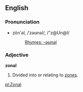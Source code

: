 ==English==
===Pronunciation===
*zōn'əl, /ˈzəʊnəl/, /"z@Un@l/
*:[[Rhymes:English:-əʊnəl|Rhymes: -əʊnəl]]

===Adjective===
'''zonal'''

# Divided into or relating to [[zone]]s.

[[pl:Zonal]]